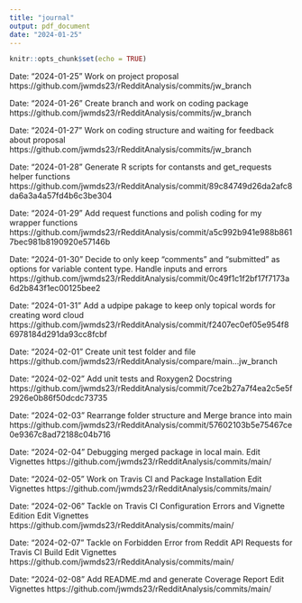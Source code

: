 ```yaml
---
title: "journal"
output: pdf_document
date: "2024-01-25"
---
```


```r
knitr::opts_chunk$set(echo = TRUE)
```
Date: "2024-01-25"
Work on project proposal
https://github.com/jwmds23/rRedditAnalysis/commits/jw_branch

Date: "2024-01-26"
Create branch and work on coding package
https://github.com/jwmds23/rRedditAnalysis/commits/jw_branch

Date: "2024-01-27"
Work on coding structure and waiting for feedback about proposal
https://github.com/jwmds23/rRedditAnalysis/commits/jw_branch

Date: "2024-01-28"
Generate R scripts for contansts and get_requests helper functions
https://github.com/jwmds23/rRedditAnalysis/commit/89c84749d26da2afc8da6a3a4a57fd4b6c3be304

Date: "2024-01-29"
Add request functions and polish coding for my wrapper functions
https://github.com/jwmds23/rRedditAnalysis/commit/a5c992b941e988b8617bec981b8190920e57146b

Date: "2024-01-30"
Decide to only keep "comments" and "submitted" as options for variable content type.
Handle inputs and errors
https://github.com/jwmds23/rRedditAnalysis/commit/0c49f1c1f2bf17f7173a6d2b843f1ec00125bee2

Date: "2024-01-31"
Add a udpipe pakage to keep only topical words for creating word cloud
https://github.com/jwmds23/rRedditAnalysis/commit/f2407ec0ef05e954f86978184d291da93cc8fcbf

Date: "2024-02-01"
Create unit test folder and file
https://github.com/jwmds23/rRedditAnalysis/compare/main...jw_branch 

Date: "2024-02-02"
Add unit tests and Roxygen2 Docstring
https://github.com/jwmds23/rRedditAnalysis/commit/7ce2b27a7f4ea2c5e5f2926e0b86f50dcdc73735

Date: "2024-02-03"
Rearrange folder structure and Merge brance into main 
https://github.com/jwmds23/rRedditAnalysis/commit/57602103b5e75467ce0e9367c8ad72188c04b716

Date: "2024-02-04"
Debugging merged package in local main.
Edit Vignettes
https://github.com/jwmds23/rRedditAnalysis/commits/main/

Date: "2024-02-05"
Work on Travis CI and Package Installation
Edit Vignettes
https://github.com/jwmds23/rRedditAnalysis/commits/main/

Date: "2024-02-06"
Tackle on Travis CI Configuration Errors and Vignette Edition
Edit Vignettes
https://github.com/jwmds23/rRedditAnalysis/commits/main/

Date: "2024-02-07"
Tackle on Forbidden Error from Reddit API Requests for Travis CI Build
Edit Vignettes
https://github.com/jwmds23/rRedditAnalysis/commits/main/

Date: "2024-02-08"
Add README.md and generate Coverage Report
Edit Vignettes
https://github.com/jwmds23/rRedditAnalysis/commits/main/